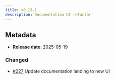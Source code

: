 ```yaml
---
title: v0.13.1
description: Documentation UI refactor
---
```


## Metadata

- **Release date**: 2025-05-19

### Changed

- [#227](https://github.com/InditexTech/weavejs/issues/227) Update documentation landing to new UI
